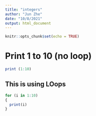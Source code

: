 ```yaml
---
title: "integers"
author: "Jun Zhe"
date: "10/8/2021"
output: html_document
---
```


```r
knitr::opts_chunk$set(echo = TRUE)
```

# Print 1 to 10 (no loop)

```r
print (1:10)

```

## This is using LOops

```r
for (i in 1:10)
{
  print(i)
}  
```

